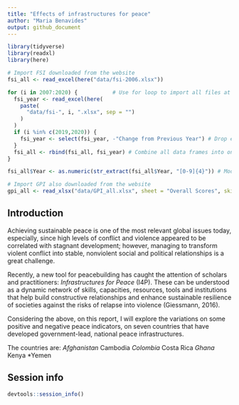 ```yaml
---
title: "Effects of infrastructures for peace"
author: "Maria Benavides"
output: github_document
---
```



```r
library(tidyverse)
library(readxl)
library(here)
```


```r

# Import FSI downloaded from the website 
fsi_all <- read_excel(here("data/fsi-2006.xlsx"))

for (i in 2007:2020) {           # Use for loop to import all files at once
  fsi_year <- read_excel(here(
    paste(
      "data/fsi-", i, ".xlsx", sep = "")
    )
  )
  if (i %in% c(2019,2020)) {
    fsi_year <- select(fsi_year, -"Change from Previous Year") # Drop extra column for 2019 and 2020
  }
  fsi_all <- rbind(fsi_all, fsi_year) # Combine all data frames into one
}

fsi_all$Year <- as.numeric(str_extract(fsi_all$Year, "[0-9]{4}")) # Modify year variable since it was on a date format 

# Import GPI also downloaded from the website 
gpi_all <- read_xlsx("data/GPI_all.xlsx", sheet = "Overall Scores", skip = 3)

```

## Introduction 

Achieving sustainable peace is one of the most relevant global issues today, especially, since high levels of conflict and violence appeared to be correlated with stagnant development; however, managing to transform violent conflict into stable, nonviolent social and political relationships is a great challenge. 

Recently, a new tool for peacebuilding has caught the attention of scholars and practitioners: *Infrastructures for Peace* (I4P). These can be understood as a dynamic network of skills, capacities, resources, tools and institutions that help build constructive relationships and enhance sustainable resilience of societies against the risks of relapse into violence (Giessmann, 2016).

Considering the above, on this report, I will explore the variations on some positive and negative peace indicators, on seven countries that have developed government-lead, national peace infrastructures. 

The countries are: 
*Afghanistan
*Cambodia
*Colombia
*Costa Rica
*Ghana
*Kenya
*Yemen



## Session info

```r
devtools::session_info()
```


